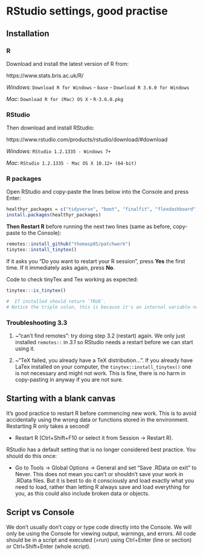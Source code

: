 # RStudio settings, good practise {#install}
\index{RStudio@\textbf{RStudio}}


## Installation
\index{RStudio@\textbf{RStudio}!installation}

### R
\index{RStudio@\textbf{RStudio}!base R}

Download and install the latest version of R from:

https://www.stats.bris.ac.uk/R/

*Windows*: `Download R for Windows` - `base` - `Download R 3.6.0 for Windows`

*Mac*: `Download R for (Mac) OS X` - `R-3.6.0.pkg`

### RStudio

Then download and install RStudio:

https://www.rstudio.com/products/rstudio/download/#download

*Windows*: `RStudio 1.2.1335 - Windows 7+`

*Mac*: `RStudio 1.2.1335 - Mac OS X 10.12+ (64-bit)`

### R packages
\index{RStudio@\textbf{RStudio}!R packages}

Open RStudio and copy-paste the lines below into the Console and press Enter:

```r
healthyr_packages = c("tidyverse", "boot", "finalfit", "flexdashboard", "gapminder", "here", "kableExtra", "knitr", "remotes", "rmarkdown", "shiny", "survminer", "tinytex")
install.packages(healthyr_packages)

```

**Then Restart R** before running the next two lines (same as before, copy-paste to the Console):

```r

remotes::install_github("thomasp85/patchwork")
tinytex::install_tinytex()

```

If it asks you "Do you want to restart your R session", press **Yes** the first time. If it immediately asks again, press **No**.

Code to check tinyTex and Tex working as expected:

```r

tinytex:::is_tinytex()

#  If installed should return `TRUE`.
# Notice the triple colon, this is because it's an internal variable name.

```

### Troubleshooting 3.3
<!-- Definitely want to make this version specific? -->
\index{RStudio@\textbf{RStudio}!Troubleshooting}

1. ~"can't find remotes": try doing step 3.2 (restart) again.
We only just installed `remotes::` in *3.1* so RStudio needs a restart before we can start using it.

2. ~"TeX failed, you already have a TeX distribution...". 
If you already have LaTex installed on your computer, the `tinytex::install_tinytex()` one is not necessary and might not work.  This is fine, there is no harm in copy-pasting in anyway if you are not sure.


## Starting with a blank canvas

It's good practice to restart R before commencing new work.
This is to avoid accidentally using the wrong data or functions stored in the environment.  
Restarting R only takes a second!

* Restart R (Ctrl+Shift+F10 or select it from Session -> Restart R).

RStudio has a default setting that is no longer considered best practice. You should do this once:

* Go to Tools -> Global Options -> General and set "Save .RData on exit" to Never. 
This does not mean you can't or shouldn't save your work in .RData files. 
But it is best to do it consciously and load exactly what you need to load, rather than letting R always save and load everything for you, as this could also include broken data or objects.

## Script vs Console
\index{RStudio@\textbf{RStudio}!script}
\index{RStudio@\textbf{RStudio}!console}

We don't usually don't copy or type code directly into the Console. 
We will only be using the Console for viewing output, warnings, and errors. 
All code should be in a script and executed (=run) using Ctrl+Enter (line or section) or Ctrl+Shift+Enter (whole script). 
